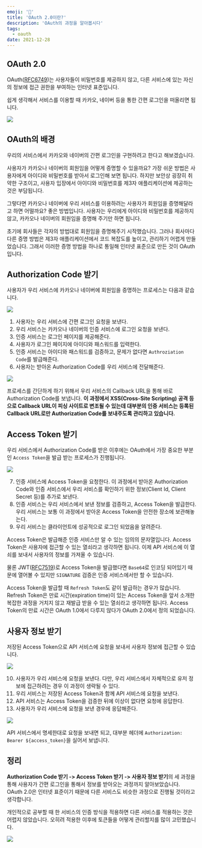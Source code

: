 ```yaml
---
emoji: '🔑'
title: 'OAuth 2.0이란?'
description: 'OAuth의 과정을 알아봅시다'
tags:
  - oauth
date: 2021-12-28
---
```


## OAuth 2.0

OAuth([RFC6749](https://datatracker.ietf.org/doc/html/rfc6749))는 사용자들이 비밀번호를 제공하지 않고, 다른 서비스에 있는 자신의 정보에 접근 권한을 부여하는 인터넷 표준입니다.

쉽게 생각해서 서비스를 이용할 때 카카오, 네이버 등을 통한 간편 로그인을 떠올리면 됩니다.

![](0.png)

## OAuth의 배경

우리의 서비스에서 카카오와 네이버의 간편 로그인을 구현하려고 한다고 해보겠습니다.

사용자가 카카오나 네이버의 회원임을 어떻게 증명할 수 있을까요? 가장 쉬운 방법은 사용자에게 아이디와 비밀번호를 받아서 로그인해 보면 됩니다. 하지만 보안상 굉장히 취약한 구조이고, 사용자 입장에서 아이디와 비밀번호를 제3자 애플리케이션에 제공하는 것은 부담됩니다.

그렇다면 카카오나 네이버에 우리 서비스를 이용하려는 사용자가 회원임을 증명해달라고 하면 어떨까요? 좋은 방법입니다. 사용자는 우리에게 아이디와 비밀번호를 제공하지 않고, 카카오나 네이버의 회원임을 증명해 주기만 하면 됩니다.

초기에 회사들은 각자의 방법대로 회원임을 증명해주기 시작했습니다. 그러나 회사마다 다른 증명 방법은 제3자 애플리케이션에서 코드 복잡도를 높이고, 관리하기 어렵게 만들었습니다. 그래서 이러한 증명 방법을 하나로 통일해 인터넷 표준으로 만든 것이 OAuth입니다.

## Authorization Code 받기

사용자가 우리 서비스에 카카오나 네이버에 회원임을 증명하는 프로세스는 다음과 같습니다.

![](1.png)

1. 사용자는 우리 서비스에 간편 로그인 요청을 보낸다.
2. 우리 서비스는 카카오나 네이버의 인증 서비스에 로그인 요청을 보낸다.
3. 인증 서비스는 로그인 페이지를 제공해준다.
4. 사용자가 로그인 페이지에 아이디와 패스워드를 입력한다.
5. 인증 서비스는 아이디와 패스워드를 검증하고, 문제가 없다면 `Authroziation Code`를 발급해준다.
6. 사용자는 받아온 Authorization Code를 우리 서비스에 전달해준다.

![](2.png)

프로세스를 간단하게 하기 위해서 우리 서비스의 Callback URL을 통해 바로 Authorization Code를 보냅니다. **이 과정에서 XSS(Cross-Site Scripting) 공격 등으로 Callback URL이 피싱 사이트로 변조될 수 있는데 대부분의 인증 서비스는 등록된 Callback URL로만 Authorization Code를 보내주도록 관리하고 있습니다.**

## Access Token 받기

우리 서비스에서 Authorization Code를 받은 이후에는 OAuth에서 가장 중요한 부분인 `Access Token`을 발급 받는 프로세스가 진행됩니다.

![](3.png)

7. 인증 서비스에 Access Token을 요청한다. 이 과정에서 받아온 Authorization Code와 인증 서비스에서 우리 서비스를 확인하기 위한 정보(Client Id, Client Secret 등)를 추가로 보낸다.
8. 인증 서비스는 우리 서비스에서 보낸 정보를 검증하고, Access Token을 발급한다. 우리 서비스는 보통 이 과정에서 받아온 Access Token을 안전한 장소에 보관해놓는다.
9. 우리 서비스는 클라이언트에 성공적으로 로그인 되었음을 알려준다.

Access Token은 발급해준 인증 서비스만 알 수 있는 임의의 문자열입니다. Access Token은 사용자에 접근할 수 있는 열쇠라고 생각하면 됩니다. 이제 API 서비스에 이 열쇠를 보내서 사용자의 정보를 가져올 수 있습니다.

물론 JWT([RFC7519](https://datatracker.ietf.org/doc/html/rfc7519))로 Access Token을 발급했다면 `Base64`로 인코딩 되어있기 때문에 열어볼 수 있지만 `SIGNATURE` 검증은 인증 서비스에서만 할 수 있습니다.

Access Token을 발급할 때 `Refresh Token`도 같이 발급하는 경우가 많습니다. Refresh Token은 만료 시간(expiration time)이 있는 Access Token을 앞서 소개한 복잡한 과정을 거치지 않고 재발급 받을 수 있는 열쇠라고 생각하면 됩니다. Access Token의 만료 시간은 OAuth 1.0에서 다루지 않다가 OAuth 2.0에서 정의 되었습니다.

## 사용자 정보 받기

저장된 Access Token으로 API 서비스에 요청을 보내서 사용자 정보에 접근할 수 있습니다.

![](4.png)

10. 사용자가 우리 서비스에 요청을 보낸다. 다만, 우리 서비스에서 자체적으로 유저 정보에 접근하려는 경우 이 과정이 생략될 수 있다.
11. 우리 서비스는 저장된 Access Token과 함께 API 서비스에 요청을 보낸다.
12. API 서비스는 Access Token을 검증한 뒤에 이상이 없다면 요청에 응답한다.
13. 사용자가 우리 서비스에 요청을 보낸 경우에 응답해준다.

![](5.png)

API 서비스에서 명세한대로 요청을 보내면 되고, 대부분 헤더에 `Authorization: Bearer ${access_token}`을 실어서 보냅니다.

## 정리

**Authorization Code 받기 -> Access Token 받기 -> 사용자 정보 받기**의 세 과정을 통해 사용자가 간편 로그인을 통해서 정보를 받아오는 과정까지 알아보았습니다. OAuth 2.0은 인터넷 표준이기 때문에 다른 서비스도 비슷한 과정으로 진행될 것이라고 생각합니다.

개인적으로 공부할 때 한 서비스의 인증 방식을 적용하면 다른 서비스를 적용하는 것은 어렵지 않았습니다. 오히려 적용한 이후에 토큰들을 어떻게 관리할지를 많이 고민했습니다.

![](6.png)
